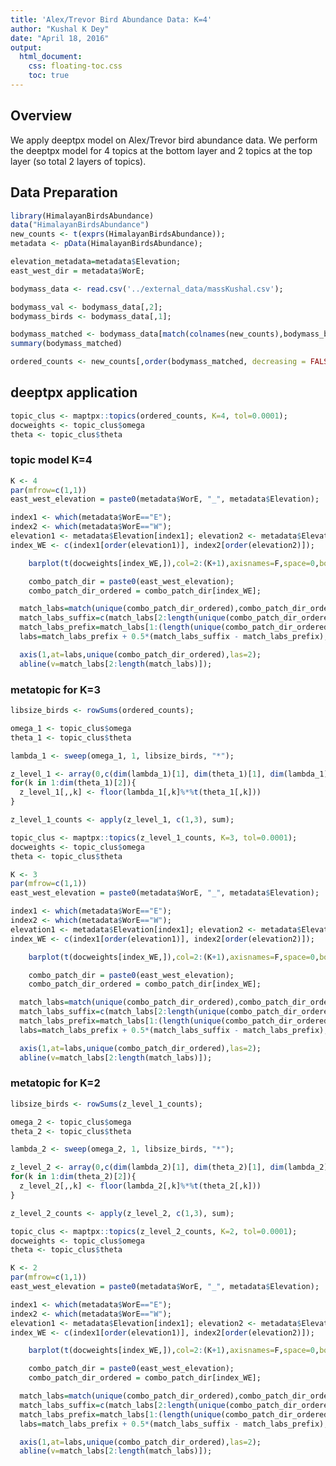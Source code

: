 ```yaml
---
title: 'Alex/Trevor Bird Abundance Data: K=4'
author: "Kushal K Dey"
date: "April 18, 2016"
output: 
  html_document:
    css: floating-toc.css
    toc: true
---
```


## Overview

We apply deeptpx model on Alex/Trevor bird abundance data. We perform the deeptpx model for $4$ topics at the bottom layer and $2$ topics at the top layer (so total 2 layers of topics).

## Data Preparation

```r
library(HimalayanBirdsAbundance)
data("HimalayanBirdsAbundance")
new_counts <- t(exprs(HimalayanBirdsAbundance));
metadata <- pData(HimalayanBirdsAbundance);

elevation_metadata=metadata$Elevation;
east_west_dir = metadata$WorE;

bodymass_data <- read.csv('../external_data/massKushal.csv');

bodymass_val <- bodymass_data[,2];
bodymass_birds <- bodymass_data[,1];

bodymass_matched <- bodymass_data[match(colnames(new_counts),bodymass_birds),2];
summary(bodymass_matched)

ordered_counts <- new_counts[,order(bodymass_matched, decreasing = FALSE)];

```

## deeptpx application

```r
topic_clus <- maptpx::topics(ordered_counts, K=4, tol=0.0001);
docweights <- topic_clus$omega
theta <- topic_clus$theta
```

### topic model K=4

```r
K <- 4
par(mfrow=c(1,1))
east_west_elevation = paste0(metadata$WorE, "_", metadata$Elevation);

index1 <- which(metadata$WorE=="E");
index2 <- which(metadata$WorE=="W");
elevation1 <- metadata$Elevation[index1]; elevation2 <- metadata$Elevation[index2];
index_WE <- c(index1[order(elevation1)], index2[order(elevation2)]);

    barplot(t(docweights[index_WE,]),col=2:(K+1),axisnames=F,space=0,border=NA,main=paste("No. of clusters=",3),las=1,ylim=c(0,1),cex.axis=1.5,cex.main=1.4)

    combo_patch_dir = paste0(east_west_elevation);
    combo_patch_dir_ordered = combo_patch_dir[index_WE];

  match_labs=match(unique(combo_patch_dir_ordered),combo_patch_dir_ordered);
  match_labs_suffix=c(match_labs[2:length(unique(combo_patch_dir_ordered))],35);
  match_labs_prefix=match_labs[1:(length(unique(combo_patch_dir_ordered)))];
  labs=match_labs_prefix + 0.5*(match_labs_suffix - match_labs_prefix);

  axis(1,at=labs,unique(combo_patch_dir_ordered),las=2);
  abline(v=match_labs[2:length(match_labs)]);
```

### metatopic for K=3

```r
libsize_birds <- rowSums(ordered_counts);

omega_1 <- topic_clus$omega
theta_1 <- topic_clus$theta

lambda_1 <- sweep(omega_1, 1, libsize_birds, "*");

z_level_1 <- array(0,c(dim(lambda_1)[1], dim(theta_1)[1], dim(lambda_1)[2]));
for(k in 1:dim(theta_1)[2]){
  z_level_1[,,k] <- floor(lambda_1[,k]%*%t(theta_1[,k]))
}

z_level_1_counts <- apply(z_level_1, c(1,3), sum);
```

```r
topic_clus <- maptpx::topics(z_level_1_counts, K=3, tol=0.0001);
docweights <- topic_clus$omega
theta <- topic_clus$theta
```

```r
K <- 3
par(mfrow=c(1,1))
east_west_elevation = paste0(metadata$WorE, "_", metadata$Elevation);

index1 <- which(metadata$WorE=="E");
index2 <- which(metadata$WorE=="W");
elevation1 <- metadata$Elevation[index1]; elevation2 <- metadata$Elevation[index2];
index_WE <- c(index1[order(elevation1)], index2[order(elevation2)]);

    barplot(t(docweights[index_WE,]),col=2:(K+1),axisnames=F,space=0,border=NA,main=paste("No. of clusters=",3),las=1,ylim=c(0,1),cex.axis=1.5,cex.main=1.4)

    combo_patch_dir = paste0(east_west_elevation);
    combo_patch_dir_ordered = combo_patch_dir[index_WE];

  match_labs=match(unique(combo_patch_dir_ordered),combo_patch_dir_ordered);
  match_labs_suffix=c(match_labs[2:length(unique(combo_patch_dir_ordered))],35);
  match_labs_prefix=match_labs[1:(length(unique(combo_patch_dir_ordered)))];
  labs=match_labs_prefix + 0.5*(match_labs_suffix - match_labs_prefix);

  axis(1,at=labs,unique(combo_patch_dir_ordered),las=2);
  abline(v=match_labs[2:length(match_labs)]);
```


### metatopic for K=2

```r
libsize_birds <- rowSums(z_level_1_counts);

omega_2 <- topic_clus$omega
theta_2 <- topic_clus$theta

lambda_2 <- sweep(omega_2, 1, libsize_birds, "*");

z_level_2 <- array(0,c(dim(lambda_2)[1], dim(theta_2)[1], dim(lambda_2)[2]));
for(k in 1:dim(theta_2)[2]){
  z_level_2[,,k] <- floor(lambda_2[,k]%*%t(theta_2[,k]))
}

z_level_2_counts <- apply(z_level_2, c(1,3), sum);
```

```r
topic_clus <- maptpx::topics(z_level_2_counts, K=2, tol=0.0001);
docweights <- topic_clus$omega
theta <- topic_clus$theta
```

```r
K <- 2
par(mfrow=c(1,1))
east_west_elevation = paste0(metadata$WorE, "_", metadata$Elevation);

index1 <- which(metadata$WorE=="E");
index2 <- which(metadata$WorE=="W");
elevation1 <- metadata$Elevation[index1]; elevation2 <- metadata$Elevation[index2];
index_WE <- c(index1[order(elevation1)], index2[order(elevation2)]);

    barplot(t(docweights[index_WE,]),col=2:(K+1),axisnames=F,space=0,border=NA,main=paste("No. of clusters=",3),las=1,ylim=c(0,1),cex.axis=1.5,cex.main=1.4)

    combo_patch_dir = paste0(east_west_elevation);
    combo_patch_dir_ordered = combo_patch_dir[index_WE];

  match_labs=match(unique(combo_patch_dir_ordered),combo_patch_dir_ordered);
  match_labs_suffix=c(match_labs[2:length(unique(combo_patch_dir_ordered))],35);
  match_labs_prefix=match_labs[1:(length(unique(combo_patch_dir_ordered)))];
  labs=match_labs_prefix + 0.5*(match_labs_suffix - match_labs_prefix);

  axis(1,at=labs,unique(combo_patch_dir_ordered),las=2);
  abline(v=match_labs[2:length(match_labs)]);
```
